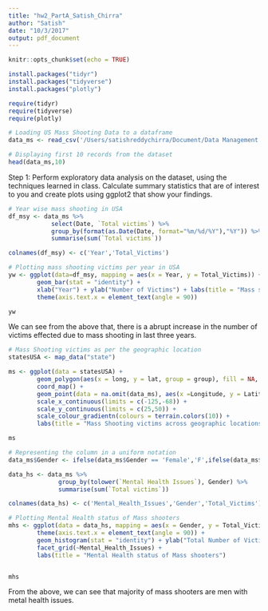 ```yaml
---
title: "hw2_PartA_Satish_Chirra"
author: "Satish"
date: "10/3/2017"
output: pdf_document
---
```


```r
knitr::opts_chunk$set(echo = TRUE)
```


```r

install.packages("tidyr")
install.packages("tidyverse")
install.packages("plotly")

```

```r

require(tidyr)
require(tidyverse)
require(plotly)

```


```r

# Loading US Mass Shooting Data to a dataframe
data_ms <- read_csv('/Users/satishreddychirra/Document/Data Management & Processing/HW MV/Mass Shootings Dataset.csv')

```



```r

# Displaying first 10 records from the dataset
head(data_ms,10)

```


Step 1: Perform exploratory data analysis on the dataset, using the techniques learned in class. Calculate summary statistics that are of interest to you and create plots using ggplot2 that show your findings.

```r

# Year wise mass shooting in USA
df_msy <- data_ms %>%
            select(Date, `Total victims`) %>% 
            group_by(format(as.Date(Date, format="%m/%d/%Y"),"%Y")) %>%
            summarise(sum(`Total victims`)) 

colnames(df_msy) <- c('Year','Total_Victims')

# Plotting mass shooting victims per year in USA
yw <- ggplot(data=df_msy, mapping = aes(x = Year, y = Total_Victims)) +
        geom_bar(stat = "identity") + 
        xlab("Year") + ylab("Number of Victims") + labs(title = "Mass shooting victims per year in USA") +
        theme(axis.text.x = element_text(angle = 90)) 

yw

```

We can see from the above that, there is a abrupt increase in the number of victims effected due to mass shooting in last three years.

```r

# Mass Shooting victims as per the geographic location
statesUSA <- map_data("state")

ms <- ggplot(data = statesUSA) + 
        geom_polygon(aes(x = long, y = lat, group = group), fill = NA, color = "black") +
        coord_map() + 
        geom_point(data = na.omit(data_ms), aes(x =Longitude, y = Latitude, color = `Total victims`)) +
        scale_x_continuous(limits = c(-125,-68)) +
        scale_y_continuous(limits = c(25,50)) +
        scale_colour_gradientn(colours = terrain.colors(10)) + 
        labs(title = "Mass Shooting victims across geographic locations")

ms

```


```r


# Representing the column in a uniform notation
data_ms$Gender <- ifelse(data_ms$Gender == 'Female','F',ifelse(data_ms$Gender == 'Male','M',ifelse(data_ms$Gender == 'Male/Female','M/F',ifelse(data_ms$Gender == 'Unknown','Unknown',NA))))

data_hs <- data_ms %>%
              group_by(tolower(`Mental Health Issues`), Gender) %>%
              summarise(sum(`Total victims`))

colnames(data_hs) <- c('Mental_Health_Issues','Gender','Total_Victims')

# Plotting Mental Health status of Mass shooters
mhs <- ggplot(data = data_hs, mapping = aes(x = Gender, y = Total_Victims)) + 
        theme(axis.text.x = element_text(angle = 90)) +
        geom_histogram(stat = "identity") + ylab("Total Number of Victims") +
        facet_grid(~Mental_Health_Issues) + 
        labs(title = "Mental Health status of Mass shooters")


mhs

```


From the above, we can see that majority of mass shooters are men with metal health issues.








































































